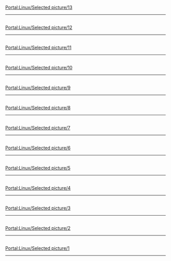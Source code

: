 {{Portal:Linux/box-header|精选图片存档|Portal:Linux/Selected picture|}}
<!-- Add new entries directly below this line -->

{{Portal:Linux/Selected picture/13}} 
[[Portal:Linux/Selected_picture/13|Portal:Linux/Selected picture/13]]
<hr/><br/>
{{Portal:Linux/Selected picture/12}} 
[[Portal:Linux/Selected_picture/12|Portal:Linux/Selected picture/12]]
<hr/><br/>
{{Portal:Linux/Selected picture/11}} 
[[Portal:Linux/Selected_picture/11|Portal:Linux/Selected picture/11]]
<hr/><br/>
{{Portal:Linux/Selected picture/10}} 
[[Portal:Linux/Selected_picture/10|Portal:Linux/Selected picture/10]]
<hr/><br/>
{{Portal:Linux/Selected picture/9}} 
[[Portal:Linux/Selected_picture/9|Portal:Linux/Selected picture/9]]
<hr/><br/>
{{Portal:Linux/Selected picture/8}} 
[[Portal:Linux/Selected_picture/8|Portal:Linux/Selected picture/8]]
<hr/><br/>
{{Portal:Linux/Selected picture/7}} 
[[Portal:Linux/Selected_picture/7|Portal:Linux/Selected picture/7]]
<hr/><br/>
{{Portal:Linux/Selected picture/6}} 
[[Portal:Linux/Selected_picture/6|Portal:Linux/Selected picture/6]]
<hr/><br/>
{{Portal:Linux/Selected picture/5}} 
[[Portal:Linux/Selected_picture/5|Portal:Linux/Selected picture/5]]
<hr/><br/>
{{Portal:Linux/Selected picture/4}} 
[[Portal:Linux/Selected_picture/4|Portal:Linux/Selected picture/4]]
<hr/><br/>
{{Portal:Linux/Selected picture/3}} 
[[Portal:Linux/Selected_picture/3|Portal:Linux/Selected picture/3]]
<hr/><br/>
{{Portal:Linux/Selected picture/2}} 
[[Portal:Linux/Selected_picture/2|Portal:Linux/Selected picture/2]]
<hr/><br/>
{{Portal:Linux/Selected picture/1}}
[[Portal:Linux/Selected_picture/1|Portal:Linux/Selected picture/1]]
<hr/><br/>
{{Portal:Linux/box-footer|}}